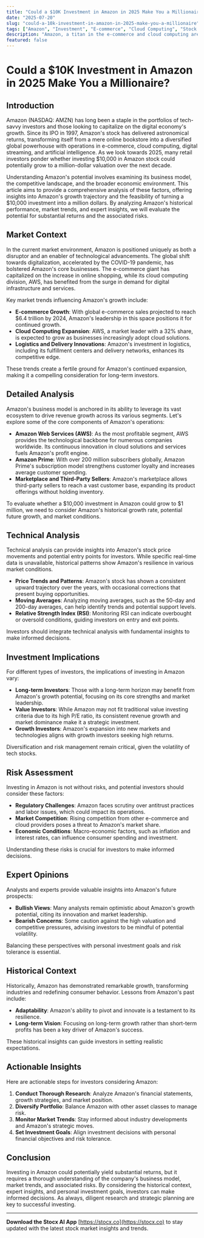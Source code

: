 ```yaml
---
title: "Could a $10K Investment in Amazon in 2025 Make You a Millionaire?"
date: "2025-07-20"
slug: "could-a-10k-investment-in-amazon-in-2025-make-you-a-millionaire"
tags: ["Amazon", "Investment", "E-commerce", "Cloud Computing", "Stock Market", "AWS", "Investor Insights", "Risk Assessment", "Growth Stocks", "Financial Analysis"]
description: "Amazon, a titan in the e-commerce and cloud computing arena, has been a stellar performer since its IPO in 1997. With multiple growth drivers such as Amazon Web Services (AWS), Prime, and an expansive logistics network, Amazon continues to widen its economic moat. The question for many investors is whether an investment of $10,000 in Amazon stock in 2025 could grow to a million-dollar valuation in the next decade. This article explores Amazon's business model, historical performance, market trends, and expert insights to evaluate the feasibility of such an investment goal. We analyze Amazon's competitive advantages, growth potential, and the broader market context to provide retail investors with actionable insights and a comprehensive understanding of Amazon's investment landscape. The article offers a deep dive into technical and fundamental analysis, risk assessments, and potential scenarios, making it a must-read for those considering a long-term investment in Amazon."
featured: false
---
```


# Could a $10K Investment in Amazon in 2025 Make You a Millionaire?

## Introduction
Amazon (NASDAQ: AMZN) has long been a staple in the portfolios of tech-savvy investors and those looking to capitalize on the digital economy's growth. Since its IPO in 1997, Amazon's stock has delivered astronomical returns, transforming itself from a mere online bookstore into a diversified global powerhouse with operations in e-commerce, cloud computing, digital streaming, and artificial intelligence. As we look towards 2025, many retail investors ponder whether investing $10,000 in Amazon stock could potentially grow to a million-dollar valuation over the next decade.

Understanding Amazon's potential involves examining its business model, the competitive landscape, and the broader economic environment. This article aims to provide a comprehensive analysis of these factors, offering insights into Amazon's growth trajectory and the feasibility of turning a $10,000 investment into a million dollars. By analyzing Amazon's historical performance, market trends, and expert insights, we will evaluate the potential for substantial returns and the associated risks.

## Market Context
In the current market environment, Amazon is positioned uniquely as both a disruptor and an enabler of technological advancements. The global shift towards digitalization, accelerated by the COVID-19 pandemic, has bolstered Amazon's core businesses. The e-commerce giant has capitalized on the increase in online shopping, while its cloud computing division, AWS, has benefited from the surge in demand for digital infrastructure and services.

Key market trends influencing Amazon's growth include:
- **E-commerce Growth**: With global e-commerce sales projected to reach $6.4 trillion by 2024, Amazon's leadership in this space positions it for continued growth.
- **Cloud Computing Expansion**: AWS, a market leader with a 32% share, is expected to grow as businesses increasingly adopt cloud solutions.
- **Logistics and Delivery Innovations**: Amazon's investment in logistics, including its fulfillment centers and delivery networks, enhances its competitive edge.

These trends create a fertile ground for Amazon's continued expansion, making it a compelling consideration for long-term investors.

## Detailed Analysis
Amazon's business model is anchored in its ability to leverage its vast ecosystem to drive revenue growth across its various segments. Let's explore some of the core components of Amazon's operations:

- **Amazon Web Services (AWS)**: As the most profitable segment, AWS provides the technological backbone for numerous companies worldwide. Its continuous innovation in cloud solutions and services fuels Amazon's profit engine.
- **Amazon Prime**: With over 200 million subscribers globally, Amazon Prime's subscription model strengthens customer loyalty and increases average customer spending.
- **Marketplace and Third-Party Sellers**: Amazon's marketplace allows third-party sellers to reach a vast customer base, expanding its product offerings without holding inventory.

To evaluate whether a $10,000 investment in Amazon could grow to $1 million, we need to consider Amazon's historical growth rate, potential future growth, and market conditions.

## Technical Analysis
Technical analysis can provide insights into Amazon's stock price movements and potential entry points for investors. While specific real-time data is unavailable, historical patterns show Amazon's resilience in various market conditions.

- **Price Trends and Patterns**: Amazon's stock has shown a consistent upward trajectory over the years, with occasional corrections that present buying opportunities.
- **Moving Averages**: Analyzing moving averages, such as the 50-day and 200-day averages, can help identify trends and potential support levels.
- **Relative Strength Index (RSI)**: Monitoring RSI can indicate overbought or oversold conditions, guiding investors on entry and exit points.

Investors should integrate technical analysis with fundamental insights to make informed decisions.

## Investment Implications
For different types of investors, the implications of investing in Amazon vary:

- **Long-term Investors**: Those with a long-term horizon may benefit from Amazon's growth potential, focusing on its core strengths and market leadership.
- **Value Investors**: While Amazon may not fit traditional value investing criteria due to its high P/E ratio, its consistent revenue growth and market dominance make it a strategic investment.
- **Growth Investors**: Amazon's expansion into new markets and technologies aligns with growth investors seeking high returns.

Diversification and risk management remain critical, given the volatility of tech stocks.

## Risk Assessment
Investing in Amazon is not without risks, and potential investors should consider these factors:

- **Regulatory Challenges**: Amazon faces scrutiny over antitrust practices and labor issues, which could impact its operations.
- **Market Competition**: Rising competition from other e-commerce and cloud providers poses a threat to Amazon's market share.
- **Economic Conditions**: Macro-economic factors, such as inflation and interest rates, can influence consumer spending and investment.

Understanding these risks is crucial for investors to make informed decisions.

## Expert Opinions
Analysts and experts provide valuable insights into Amazon's future prospects:

- **Bullish Views**: Many analysts remain optimistic about Amazon's growth potential, citing its innovation and market leadership.
- **Bearish Concerns**: Some caution against the high valuation and competitive pressures, advising investors to be mindful of potential volatility.

Balancing these perspectives with personal investment goals and risk tolerance is essential.

## Historical Context
Historically, Amazon has demonstrated remarkable growth, transforming industries and redefining consumer behavior. Lessons from Amazon's past include:

- **Adaptability**: Amazon's ability to pivot and innovate is a testament to its resilience.
- **Long-term Vision**: Focusing on long-term growth rather than short-term profits has been a key driver of Amazon's success.

These historical insights can guide investors in setting realistic expectations.

## Actionable Insights
Here are actionable steps for investors considering Amazon:

1. **Conduct Thorough Research**: Analyze Amazon's financial statements, growth strategies, and market position.
2. **Diversify Portfolio**: Balance Amazon with other asset classes to manage risk.
3. **Monitor Market Trends**: Stay informed about industry developments and Amazon's strategic moves.
4. **Set Investment Goals**: Align investment decisions with personal financial objectives and risk tolerance.

## Conclusion
Investing in Amazon could potentially yield substantial returns, but it requires a thorough understanding of the company's business model, market trends, and associated risks. By considering the historical context, expert insights, and personal investment goals, investors can make informed decisions. As always, diligent research and strategic planning are key to successful investing.

---

**Download the Stocx AI App** [https://stocx.co](https://stocx.co) to stay updated with the latest stock market insights and trends.

